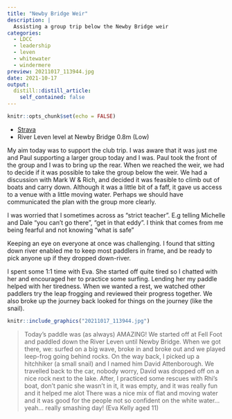 ```yaml
---
title: "Newby Bridge Weir"
description: |
  Assisting a group trip below the Newby Bridge weir
categories:
  - LDCC
  - leadership
  - leven
  - whitewater
  - windermere
preview: 20211017_113944.jpg
date: 2021-10-17
output:
  distill::distill_article:
    self_contained: false
---
```


```r
knitr::opts_chunk$set(echo = FALSE)
```

- [Strava](https://www.strava.com/activities/6126381482)
-	River Leven level at Newby Bridge 0.8m (Low)

My aim today was to support the club trip. I was aware that it was just me and Paul supporting a larger group today and I was. Paul took the front of the group and I was to bring up the rear. When we reached the weir, we had to decide if it was possible to take the group below the weir. We had a discussion with Mark W & Rich, and decided it was feasible to climb out of boats and carry down. Although it was a little bit of a faff, it gave us access to a venue with a little moving water.
Perhaps we should have communicated the plan with the group more clearly.

I was worried that I sometimes across as "strict teacher". E.g telling Michelle and Dale "you can't go there", "get in that eddy". I think that comes from me being fearful and not knowing "what is safe"

Keeping an eye on everyone at once was challenging. I found that sitting down river enabled me to keep most paddlers in frame, and be ready to pick anyone up if they dropped down-river. 

I spent some 1:1 time with Eva. She started off quite tired so I chatted with her and encouraged her to practice some surfing. Lending her my paddle helped with her tiredness. When we wanted a rest, we watched other paddlers try the leap frogging and reviewed their progress together. We also broke up the journey back looked for things on the journey (like the snail).

```r
knitr::include_graphics("20211017_113944.jpg")
```

> Today's paddle was (as always) AMAZING! We started off at Fell Foot and paddled down the River Leven until Newby Bridge. When we got there, we: surfed on a big wave, broke in and broke out and we played leep-frog going behind rocks. On the way back, I picked up a hitchhiker (a small snail) and I named him David Attenborough. 
We travelled back to the car, nobody worry, David was dropped off on a nice rock next to the lake. After, I practiced some rescues with Rhi's boat, don't panic she wasn't in it, it was empty, and it was really fun and it helped me alot
There was a nice mix of flat and moving water and it was good for the people not so confident on the white water...yeah... really smashing day! (Eva Kelly aged 11)

